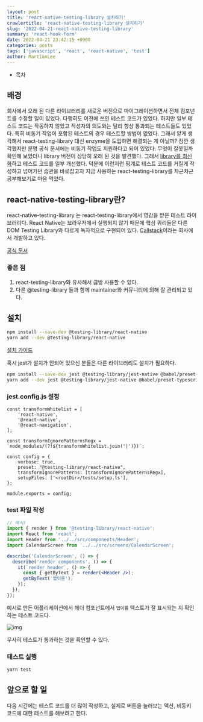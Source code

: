 ```yaml
---
layout: post
title: 'react-native-testing-library 설치하기'
crawlertitle: 'react-native-testing-library 설치하기'
slug: '2022-04-21-react-native-testing-library'
summary: 'react-hook-form'
date: 2022-04-21 23:42:15 +0900
categories: posts
tags: ['javascript', 'react', 'react-native', 'test']
author: MartianLee
---
```


- 목차

## 배경

회사에서 오래 된 다른 라이브러리를 새로운 버전으로 마이그레이션하면서 전체 컴포넌트를 수정할 일이 있었다. 다행히도 이전에 쓰인 테스트 코드가 있었다. 하지만 일부 테스트 코드는 작동하지 않았고 작성자의 의도와는 달리 항상 통과되는 테스트들도 있었다. 특히 비동기 작업이 포함된 테스트의 경우 테스트할 방법이 없었다. 그래서 얕게 생각해서 react-testing-library 대신 enzyme을 도입하면 해결되는 게 아닐까? 잠깐 생각했지만 분명 공식 문서에는 비동기 작업도 지원하다고 되어 있었다. 무엇이 잘못일까 확인해 보았더니 library 버전이 상당히 오래 된 것을 발견했다. 그래서 [library를 최신화](https://callstack.github.io/react-native-testing-library/docs/migration-v7/)하고 테스트 코드를 일부 개선했다. 덕분에 이런저런 핑걔로 테스트 코드를 거칠게 작성하고 넘어가던 습관을 바로잡고자 지금 사용하는 react-testing-library를 차근차근 공부해보기로 마음 먹었다.

## react-native-testing-library란?

react-native-testing-library 는 react-testing-library에서 영감을 받은 테스트 라이브러리다. React Native는 브라우저에서 실행되지 않기 때문에 핵심 쿼리들은 다른 DOM Testing Library와 다르게 독자적으로 구현되어 있다. [Callstack](https://www.callstack.com/open-source?utm_source=testing-library.com&utm_medium=referral&utm_campaign=react-native-testing-library)이라는 회사에서 개발하고 있다.

[공식 문서](https://testing-library.com/docs/react-native-testing-library/intro)

### 좋은 점

1. react-testing-library와 유사해서 금방 사용할 수 있다.
2. 다른 @testing-library 들과 함께 maintainer와 커뮤니티에 의해 잘 관리되고 있다.

## 설치

```bash
npm install --save-dev @testing-library/react-native
yarn add --dev @testing-library/react-native
```

[설치 가이드](https://testing-library.com/docs/react-native-testing-library/setup)

혹시 jest가 설치가 안되어 있으신 분들은 다른 라이브러리도 설치가 필요하다.

```bash
npm install --save-dev jest @testing-library/jest-native @babel/preset-typescript
yarn add --dev jest @testing-library/jest-native @babel/preset-typescript
```

### jest.config.js 설정

```
const transformWhitelist = [
    'react-native',
    '@react-native',
    '@react-navigation',
];

const transformIgnorePatternsRegx = `node_modules/(?!${transformWhitelist.join('|')})`;

const config = {
    verbose: true,
    preset: "@testing-library/react-native",
    transformIgnorePatterns: [transformIgnorePatternsRegx],
    setupFiles: ['<rootDir>/tests/setup.ts'],
};

module.exports = config;
```

### test 파일 작성

```jsx
// 예시)
import { render } from '@testing-library/react-native';
import React from 'react';
import Header from '../../src/components/Header';
import CalendarScreen from '../../src/screens/CalendarScreen';

describe('CalendarScreen', () => {
  describe('render components', () => {
    it(`render header`, () => {
      const { getByText } = render(<Header />);
      getByText('앱이름');
    });
  });
});
```

예시로 만든 어플리케이션에서 헤더 컴포넌트에서 `앱이름` 텍스트가 잘 표시되는 지 확인하는 테스트 코드다.

![img](./contents/220422_react-native-testing-library/test1.png)

무사히 테스트가 통과하는 것을 확인할 수 있다.

### 테스트 실행

```bash
yarn test
```

## 앞으로 할 일

다음 시간에는 테스트 코드를 더 많이 작성하고, 실제로 버튼을 눌러보는 액션, 비동키 코드에 대한 테스트를 해보려고 한다.
